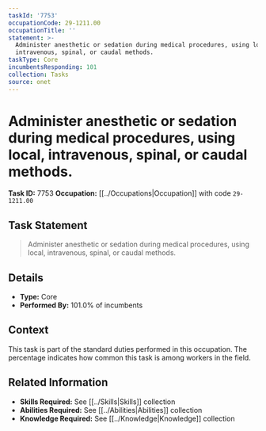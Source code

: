 ```yaml
---
taskId: '7753'
occupationCode: 29-1211.00
occupationTitle: ''
statement: >-
  Administer anesthetic or sedation during medical procedures, using local,
  intravenous, spinal, or caudal methods.
taskType: Core
incumbentsResponding: 101
collection: Tasks
source: onet
---
```

# Administer anesthetic or sedation during medical procedures, using local, intravenous, spinal, or caudal methods.

**Task ID:** 7753
**Occupation:** [[../Occupations|Occupation]] with code `29-1211.00`

## Task Statement

> Administer anesthetic or sedation during medical procedures, using local, intravenous, spinal, or caudal methods.

## Details

- **Type:** Core
- **Performed By:** 101.0% of incumbents

## Context

This task is part of the standard duties performed in this occupation. The percentage indicates how common this task is among workers in the field.

## Related Information

- **Skills Required:** See [[../Skills|Skills]] collection
- **Abilities Required:** See [[../Abilities|Abilities]] collection
- **Knowledge Required:** See [[../Knowledge|Knowledge]] collection
